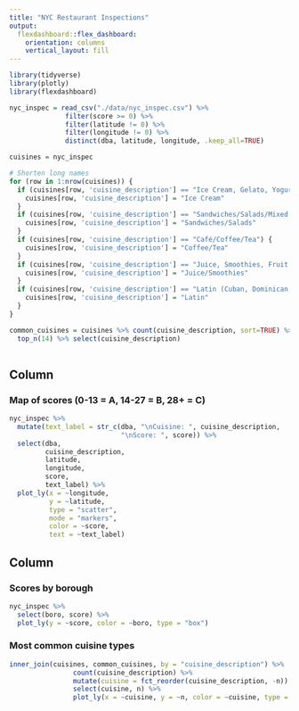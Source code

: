 ```yaml
---
title: "NYC Restaurant Inspections"
output: 
  flexdashboard::flex_dashboard:
    orientation: columns
    vertical_layout: fill
---
```


```r

library(tidyverse)
library(plotly)
library(flexdashboard)

```

```r

nyc_inspec = read_csv("./data/nyc_inspec.csv") %>%
              filter(score >= 0) %>%
              filter(latitude != 0) %>%
              filter(longitude != 0) %>%
              distinct(dba, latitude, longitude, .keep_all=TRUE)

cuisines = nyc_inspec

# Shorten long names
for (row in 1:nrow(cuisines)) {
  if (cuisines[row, 'cuisine_description'] == "Ice Cream, Gelato, Yogurt, Ices") {
    cuisines[row, 'cuisine_description'] = "Ice Cream"
  }
  if (cuisines[row, 'cuisine_description'] == "Sandwiches/Salads/Mixed Buffet") {
    cuisines[row, 'cuisine_description'] = "Sandwiches/Salads"
  }
  if (cuisines[row, 'cuisine_description'] == "Café/Coffee/Tea") {
    cuisines[row, 'cuisine_description'] = "Coffee/Tea"
  }
  if (cuisines[row, 'cuisine_description'] == "Juice, Smoothies, Fruit Salads") {
    cuisines[row, 'cuisine_description'] = "Juice/Smoothies"
  }
  if (cuisines[row, 'cuisine_description'] == "Latin (Cuban, Dominican, Puerto Rican, South & Central American)") {
    cuisines[row, 'cuisine_description'] = "Latin"
  }
}

common_cuisines = cuisines %>% count(cuisine_description, sort=TRUE) %>%
  top_n(14) %>% select(cuisine_description)
              
```

Column {data-width=650}
-----------------------------------------------------------------------

### Map of scores (0-13 = A, 14-27 = B, 28+ = C)

```r

nyc_inspec %>%
  mutate(text_label = str_c(dba, "\nCuisine: ", cuisine_description,
                            "\nScore: ", score)) %>%
  select(dba,
         cuisine_description,
         latitude,
         longitude,
         score,
         text_label) %>%
  plot_ly(x = ~longitude,
          y = ~latitude,
          type = "scatter",
          mode = "markers",
          color = ~score,
          text = ~text_label)

```

Column {data-width=350}
-----------------------------------------------------------------------

### Scores by borough

```r

nyc_inspec %>% 
  select(boro, score) %>%
  plot_ly(y = ~score, color = ~boro, type = "box")

```

### Most common cuisine types

```r

inner_join(cuisines, common_cuisines, by = "cuisine_description") %>%
                count(cuisine_description) %>%
                mutate(cuisine = fct_reorder(cuisine_description, -n)) %>%
                select(cuisine, n) %>%
                plot_ly(x = ~cuisine, y = ~n, color = ~cuisine, type = "bar")

```